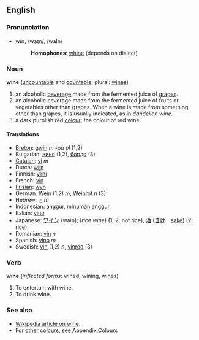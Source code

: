 ==English==
===Pronunciation===
*wīn, /waɪn/, /waIn/
*:'''Homophones''': [[whine]] (depends on dialect)

===Noun===
'''wine''' ([[uncountable]] and [[countable]]; plural: [[wines]])

# an alcoholic [[beverage]] made from the fermented juice of [[grape]]s.
# an alcoholic beverage made from the fermented juice of fruits or vegetables other than grapes. When a wine is made from something other than grapes, it is usually indicated, as in ''dandelion wine''.
# a dark purplish red [[colour]]; the colour of red wine.

====Translations====
*[[Breton]]: [[gwin]] ''m'' -où ''pl'' (1,2)
*Bulgarian: [[вино]] (1,2), [[бордо]] (3)
*[[Catalan]]: [[vi]] ''m''
*Dutch: [[wijn]]
*Finnish: [[viini]]
*French: [[vin]]
*[[Frisian]]: [[wyn]]
*German: [[Wein]] (1,2) ''m'', [[Weinrot]] ''n'' (3)
*Hebrew: [[יין]] ''m''
*Indonesian: [[anggur]], [[minum|minuman]] [[anggur]]
*Italian: [[vino]]
*Japanese: [[ワイン]] (wain); (''rice wine'') (1, 2; not rice), [[酒]] ([[さけ]]　[[sake]]) (2; rice)
*Romanian: [[vin]] ''n''
*Spanish: [[vino]] ''m''
*Swedish: [[vin]] (1,2) ''n'', [[vinröd]] (3)

===Verb===
'''wine''' (''Inflected forms'': wined, wining, wines)

# To entertain with wine.
# To drink wine.

===See also===
*[[w:wine|Wikipedia article on wine]].
*[[Wiktionary_Appendix:Colours|For other colours, see Appendix:Colours]]